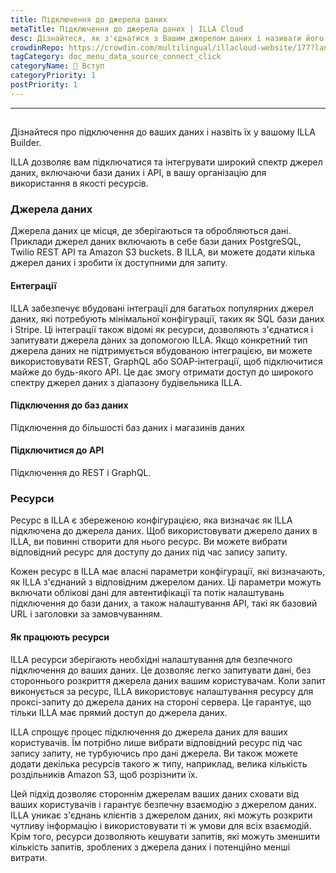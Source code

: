 ```yaml
---
title: Підключення до джерела даних
metaTitle: Підключення до джерела даних | ILLA Cloud
desc: Дізнайтеся, як з'єднатися з Вашим джерелом даних і називати його в своєму ILLA Builder для доступу і керування даними у ваших програмах.
crowdinRepo: https://crowdin.com/multilingual/illacloud-website/177?languages=uk&filter=basic&value=0
tagCategory: doc_menu_data_source_connect_click
categoryName: 👋 Вступ
categoryPriority: 1
postPriority: 1
---
```


* * *

## <h2 hidden>Підключитися до ваших джерел даних (дія)</h2>

Дізнайтеся про підключення до ваших даних і назвіть їх у вашому ILLA Builder.

ILLA дозволяє вам підключатися та інтегрувати широкий спектр джерел даних, включаючи бази даних і API, в вашу організацію для використання в якості ресурсів.

### Джерела даних

Джерела даних це місця, де зберігаються та обробляються дані. Приклади джерел даних включають в себе бази даних PostgreSQL, Twilio REST API та Amazon S3 buckets. В ILLA, ви можете додати кілька джерел даних і зробити їх доступними для запиту.

#### Ентеграції

ILLA забезпечує вбудовані інтеграції для багатьох популярних джерел даних, які потребують мінімальної конфігурації, таких як SQL бази даних і Stripe. Ці інтеграції також відомі як ресурси, дозволяють з'єднатися і запитувати джерела даних за допомогою ILLA. Якщо конкретний тип джерела даних не підтримується вбудованою інтеграцією, ви можете використовувати REST, GraphQL або SOAP-інтеграції, щоб підключитися майже до будь-якого API. Це дає змогу отримати доступ до широкого спектру джерел даних з діапазону будівельника ILLA.

#### Підключення до баз даних

Підключення до більшості баз даних і магазинів даних

#### Підключитися до API

Підключення до REST і GraphQL.

### Ресурси

Ресурс в ILLA є збереженою конфігурацією, яка визначає як ILLA підключена до джерела даних. Щоб використовувати джерело даних в ILLA, ви повинні створити для нього ресурс. Ви можете вибрати відповідний ресурс для доступу до даних під час запису запиту.

Кожен ресурс в ILLA має власні параметри конфігурації, які визначають, як ILLA з'єднаний з відповідним джерелом даних. Ці параметри можуть включати облікові дані для автентифікації та потік налаштувань підключення до бази даних, а також налаштування API, такі як базовий URL і заголовки за замовчуванням.

#### Як працюють ресурси

ILLA ресурси зберігають необхідні налаштування для безпечного підключення до ваших даних. Це дозволяє легко запитувати дані, без стороннього розкриття джерела даних вашим користувачам. Коли запит виконується за ресурс, ILLA використовує налаштування ресурсу для проксі-запиту до джерела даних на стороні сервера. Це гарантує, що тільки ILLA має прямий доступ до джерела даних.

ILLA спрощує процес підключення до джерела даних для ваших користувачів. Їм потрібно лише вибрати відповідний ресурс під час запису запиту, не турбуючись про дані джерела. Ви також можете додати декілька ресурсів такого ж типу, наприклад, велика кількість роздільників Amazon S3, щоб розрізнити їх.

Цей підхід дозволяє стороннім джерелам ваших даних сховати від ваших користувачів і гарантує безпечну взаємодію з джерелом даних. ILLA уникає з'єднань клієнтів з джерелом даних, які можуть розкрити чутливу інформацію і використовувати ті ж умови для всіх взаємодій. Крім того, ресурси дозволяють кешувати запитів, які можуть зменшити кількість запитів, зроблених з джерела даних і потенційно менші витрати.
